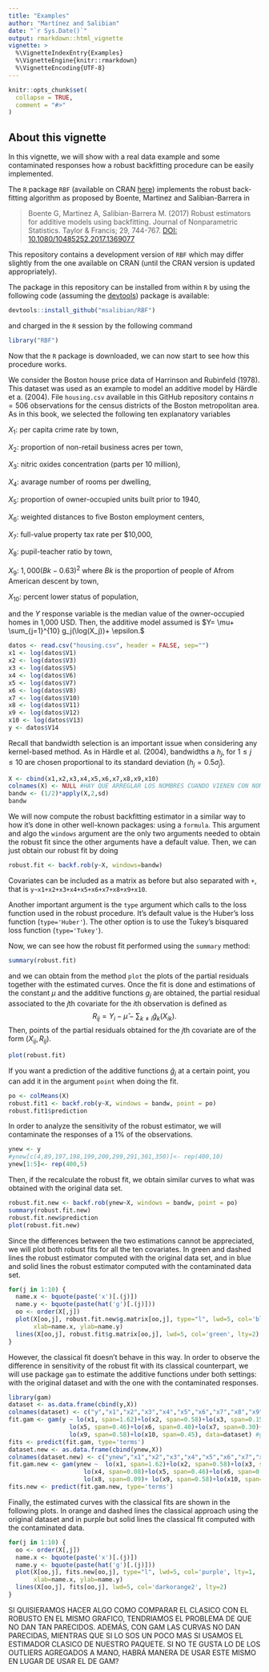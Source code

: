 ```yaml
---
title: "Examples"
author: "Martínez and Salibian"
date: "`r Sys.Date()`"
output: rmarkdown::html_vignette
vignette: >
  %\VignetteIndexEntry{Examples}
  %\VignetteEngine{knitr::rmarkdown}
  %\VignetteEncoding{UTF-8}
---
```


```r
knitr::opts_chunk$set(
  collapse = TRUE,
  comment = "#>"
)
```
## About this vignette

In this vignette, we will show with a real data example and some contaminated responses how a robust backfitting procedure can be easily implemented.

The `R` package `RBF` (available on CRAN [here](https://cran.r-project.org/package=RBF)) 
implements the robust back-fitting algorithm as proposed by
Boente, Martinez and Salibian-Barrera  in 

> Boente G, Martinez A, Salibian-Barrera M. (2017) Robust estimators for 
> additive models using backfitting. Journal of Nonparametric Statistics. Taylor 
> & Francis; 29, 744-767.
> [DOI: 10.1080/10485252.2017.1369077](https://doi.org/10.1080/10485252.2017.1369077)

This repository contains a development version of `RBF`
which may differ slightly from the one available on CRAN
(until the CRAN version is updated appropriately). 

The package in this repository can be installed from within `R` by using the following code (assuming the [devtools](https://cran.r-project.org/package=devtools)) package is available:
```R
devtools::install_github("msalibian/RBF")
```
and charged in the `R` session by the following command
```r
library("RBF")
```
Now that the `R` package is downloaded, we can now start to see how this procedure works.

We consider the Boston house price data of Harrinson and Rubinfeld (1978). This dataset was used as an example to model an additive model by Härdle et a. (2004). File `housing.csv` available in this GitHub repository contains $n=506$ observations for the census districts of the Boston metropolitan area. As in this book, we selected the following ten explanatory variables

$X_1$: per capita crime rate by town,

$X_2$: proportion of non-retail business acres per town,

$X_3$: nitric oxides concentration (parts per 10 million),

$X_4$: avarage number of rooms per dwelling,

$X_5$: proportion of owner-occupied units built prior to 1940,

$X_6$: weighted distances to five Boston employment centers,

$X_7$: full-value property tax rate per $10,000,

$X_8$: pupil-teacher ratio by town,

$X_9$: $1,000(Bk-0.63)^2$ where $Bk$ is the proportion of people of Afrom American descent by town,

$X_{10}$: percent lower status of population,

and the $Y$ response variable is the median value of the owner-occupied homes in 1,000 USD. Then, the additive model assumed is
$Y= \mu+ \sum_{j=1}^{10} g_j(\log(X_j))+ \epsilon.$


```r
datos <- read.csv("housing.csv", header = FALSE, sep="")
x1 <- log(datos$V1)
x2 <- log(datos$V3)
x3 <- log(datos$V5)
x4 <- log(datos$V6)
x5 <- log(datos$V7)
x6 <- log(datos$V8)
x7 <- log(datos$V10)
x8 <- log(datos$V11)
x9 <- log(datos$V12)
x10 <- log(datos$V13)
y <- datos$V14
```

Recall that bandwidth selection is an important issue when considering any kernel-based method. As in Härdle et al. (2004), bandwidths a $h_j$, for $1 \leq j \leq 10$ are chosen proportional to its standard deviation ($h_j=0.5 \hat{\sigma}_j$).
```r
X <- cbind(x1,x2,x3,x4,x5,x6,x7,x8,x9,x10)
colnames(X) <- NULL #HAY QUE ARREGLAR LOS NOMBRES CUANDO VIENEN CON NOMBRES EN EL .R DEL PAQUETE
bandw <- (1/2)*apply(X,2,sd) 
bandw
```

We will now compute the robust backfitting estimator in a similar way to how it's done in other well-known packages: using a `formula`. This argument and algo the `windows` argument are the only two arguments needed to obtain the robust fit since the other arguments have a default value. Then, we can just obtain our robust fit by doing
```r
robust.fit <- backf.rob(y~X, windows=bandw)
```
Covariates can be included as a matrix as before but also separated with `+`, that is `y~x1+x2+x3+x4+x5+x6+x7+x8+x9+x10`.

Another important argument is the `type` argument which calls to the loss function used in the robust procedure. It's default value is the Huber's loss function (`type='Huber'`). The other option is to use the Tukey's bisquared loss function (`type='Tukey'`).

Now, we can see how the robust fit performed using the `summary` method:
```r
summary(robust.fit)
```
and we can obtain from the method `plot` the plots of the partial residuals together with the estimated curves. Once the fit is done and estimations of the constant $\mu$ and the additive functions $g_j$ are obtained, the partial residual associated to the  $j$th covariate for the $i$th observation is defined as $$R_{ij}=Y_i-\hat{\mu}-\sum_{k\neq i}\hat{g}_k(X_{ik}).$$ Then, points of the partial residuals obtained for the $j$th covariate are of the form $(X_{ij},R_{ij})$.
```r
plot(robust.fit)
```


If you want a prediction of the additive functions $\hat{g}_j$ at a certain point, you can add it in the argument `point` when doing the fit.
```r
po <- colMeans(X)
robust.fit1 <- backf.rob(y~X, windows = bandw, point = po)
robust.fit1$prediction
```

In order to analyze the sensitivity of the robust estimator, we will contaminate the responses of a 1% of the observations.
```r
ynew <- y
#ynew[c(4,89,197,198,199,200,299,291,301,350)]<- rep(400,10)
ynew[1:5]<- rep(400,5)
```
Then, if the recalculate the robust fit, we obtain similar curves to what was obtained with the original data set.
```r
robust.fit.new <- backf.rob(ynew~X, windows = bandw, point = po)
summary(robust.fit.new)
robust.fit.new$prediction
plot(robust.fit.new)
```

Since the differences between the two estimations cannot be appreciated, we will plot both robust fits for all the ten covariates. In green and dashed lines the robust estimator computed with the original data set, and in blue and solid lines the robust estimator computed with the contaminated data set.

```r
for(j in 1:10) {
  name.x <- bquote(paste('x')[.(j)]) 
  name.y <- bquote(paste(hat('g')[.(j)]))
  oo <- order(X[,j])
  plot(X[oo,j], robust.fit.new$g.matrix[oo,j], type="l", lwd=5, col='blue', lty=1, 
       xlab=name.x, ylab=name.y)
  lines(X[oo,j], robust.fit$g.matrix[oo,j], lwd=5, col='green', lty=2)
}
```

However, the classical fit doesn't behave in this way. In order to observe the difference in sensitivity of the robust fit with its classical counterpart, we will use package `gam` to estimate the additive functions under both settings: with the original dataset and with the one with the contaminated responses.

```r
library(gam)
dataset <- as.data.frame(cbind(y,X))
colnames(dataset) <- c("y","x1","x2","x3","x4","x5","x6","x7","x8","x9","x10")
fit.gam <- gam(y ~ lo(x1, span=1.62)+lo(x2, span=0.58)+lo(x3, span=0.15)+lo(x4, span=0.08)+
                 lo(x5, span=0.46)+lo(x6, span=0.40)+lo(x7, span=0.30)+lo(x8, span=0.09)+
                 lo(x9, span=0.58)+lo(x10, span=0.45), data=dataset) #gam(y ~ lo(x1, span=2.16)+lo(x2, span=0.78)+lo(x3, span=0.20)+lo(x4, span=0.12)+ lo(x5, span=0.62)+lo(x6, span=0.54)+lo(x7, span=0.40)+lo(x8, span=0.12)+ lo(x9, span=0.77)+lo(x10, span=0.60) , data=dataset)
fits <- predict(fit.gam, type='terms')
dataset.new <- as.data.frame(cbind(ynew,X))
colnames(dataset.new) <- c("ynew","x1","x2","x3","x4","x5","x6","x7","x8","x9","x10")
fit.gam.new <- gam(ynew ~  lo(x1, span=1.62)+lo(x2, span=0.58)+lo(x3, span=0.15)+
                     lo(x4, span=0.08)+lo(x5, span=0.46)+lo(x6, span=0.40)+lo(x7, span=0.30)+
                     lo(x8, span=0.09)+ lo(x9, span=0.58)+lo(x10, span=0.45), data=dataset.new)
fits.new <- predict(fit.gam.new, type='terms')
```

Finally, the estimated curves with the classical fits are shown in the following plots. In orange and dashed lines the classical approach using the original dataset and in purple but solid lines the classical fit computed with the contaminated data.
```r
for(j in 1:10) {
  oo <- order(X[,j])
  name.x <- bquote(paste('x')[.(j)])
  name.y <- bquote(paste(hat('g')[.(j)]))
  plot(X[oo,j], fits.new[oo,j], type="l", lwd=5, col='purple', lty=1, 
       xlab=name.x, ylab=name.y)
  lines(X[oo,j], fits[oo,j], lwd=5, col='darkorange2', lty=2)
}
```


SI QUISIERAMOS HACER ALGO COMO COMPARAR EL CLASICO CON EL ROBUSTO EN EL MISMO GRAFICO, TENDRIAMOS EL PROBLEMA DE QUE NO DAN TAN PARECIDOS. ADEMÁS, CON GAM LAS CURVAS NO DAN PARECIDAS, MIENTRAS QUE SI LO SOS UN POCO MAS SI USAMOS EL ESTIMADOR CLASICO DE NUESTRO PAQUETE. SI NO TE GUSTA LO DE LOS OUTLIERS AGREGADOS A MANO, HABRÁ MANERA DE USAR ESTE MISMO EN LUGAR DE USAR EL DE GAM?
